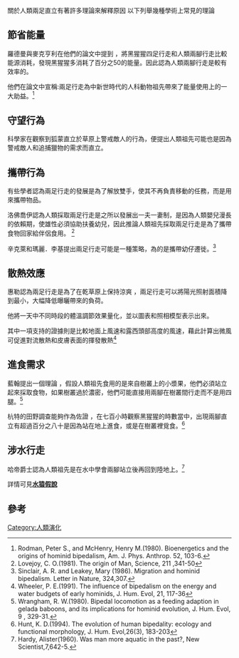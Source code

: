 關於人類兩足直立有著許多理論來解釋原因    以下列舉幾種學術上常見的理論

== 節省能量 ==

羅德曼與麥克亨利在他們的論文中提到 ，將黑猩猩四足行走和人類兩腳行走比較能源消耗，發現黑猩猩多消耗了百分之50的能量。因此認為人類兩腳行走是較有效率的。

他們在論文中宣稱:兩足行走為中新世時代的人科動物祖先帶來了能量使用上的一大助益。<ref>Rodman, Peter S., and McHenry, Henry M.(1980). Bioenergetics and the origins of hominid bipedalism, Am. J. Phys. Anthrop. 52, 103-6. </ref>


== 守望行為 ==

科學家在觀察到狐蒙直立於草原上警戒敵人的行為，便提出人類祖先可能也是因為警戒敵人和追捕獵物的需求而直立。


== 攜帶行為 ==

有些學者認為兩足行走的發展是為了解放雙手，使其不再負責移動的任務，而是用來攜帶物品。  

洛佛喬伊認為人類採取兩足行走是之所以發展出一夫一妻制，是因為人類嬰兒漫長的依賴期，使雄性必須協助扶養幼兒，因此推論人類祖先採取兩足行走是為了攜帶食物回家給伴侶食用。 <ref>Lovejoy, C. O.(1981). The origin of Man, Science, 211 ,341-50</ref>



辛克萊和瑪麗．李基提出兩足行走可能是一種策略，為的是攜帶幼仔遷徙。<ref>Sinclair, A. R. and Leakey, Mary (1986). Migration and hominid bipedalism. Letter in Nature, 324,307.</ref> 


== 散熱效應 ==

惠勒認為兩足行走是為了在乾草原上保持涼爽 ，兩足行走可以將陽光照射面積降到最小，大幅降低曝曬帶來的負荷。

他將一天中不同時段的體溫調節效果量化，並以圖表和照相模型表示出來。

其中一項支持的證據則是比較地面上風速和露西頭部高度的風速，藉此計算出微風可促進對流散熱和皮膚表面的揮發散熱<ref>Wheeler, P. E.(1991). The influence of bipedalism on the energy and water budgets of early hominids, J. Hum. Evol, 21, 117-36</ref>


== 進食需求 ==

藍翰提出一個理論 ，假設人類祖先食用的是來自樹叢上的小漿果，他們必須站立起來採取食物，如果樹叢過於濃密，他們可能直接用兩腳在樹叢間行走而不是用四腿。<ref>Wrangham, R. W.(1980). Bipedal locomotion as a feeding adaption in gelada baboons, and its implications for hominid evolution, J. Hum. Evol, 9 , 329-31.</ref>

杭特的田野調查能夠作為佐證 ，在七百小時觀察黑猩猩的時數當中，出現兩腳直立有超過百分之八十是因為站在地上進食，或是在樹叢裡覓食。<ref>Hunt, K. D.(1994). The evolution of human bipedality: ecology and functional morphology, J. Hum. Evol,26(3), 183-203</ref>


== 涉水行走 ==

哈帝爵士認為人類祖先是在水中學會兩腳站立後再回到陸地上。<ref>Hardy, Alister(1960). Was man more aquatic in the past?, New Scientist,7,642-5. </ref>

詳情可見'''[[水猿假說|水猿假說]]'''

== 參考 ==

[[Category:人類演化|Category:人類演化]]